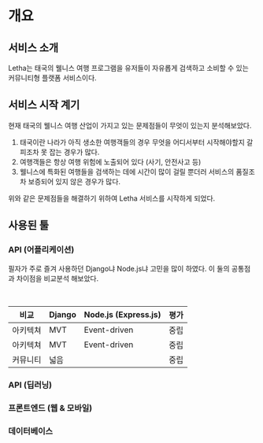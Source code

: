 # 개요

## 서비스 소개

Letha는 태국의 웰니스 여행 프로그램을 유저들이 자유롭게 검색하고 소비할 수 있는 커뮤니티형 플랫폼 서비스이다.

## 서비스 시작 계기

현재 태국의 웰니스 여행 산업이 가지고 있는 문제점들이 무엇이 있는지 분석해보았다.

1. 태국이란 나라가 아직 생소한 여행객들의 경우 무엇을 어디서부터 시작해야할지 갈피조차 못 잡는 경우가 많다.
2. 여행객들은 항상 여행 위험에 노출되어 있다 (사기, 안전사고 등)
3. 웰니스에 특화된 여행들을 검색하는 데에 시간이 많이 걸릴 뿐더러 서비스의 품질조차 보증되어 있지 않은 경우가 많다.

위와 같은 문제점들을 해결하기 위하여 Letha 서비스를 시작하게 되었다.

## 사용된 툴

### API (어플리케이션)

필자가 주로 즐겨 사용하던 Django냐 Node.js냐 고민을 많이 하였다. 이 둘의 공통점과 차이점을 비교분석 해보았다.

<br />

<table
  style={{
    width: "100%",
    textAlign: "center",
    border: "1px solid gray",
  }}
  cellPadding="10"
>
  <thead style={{ backgroundColor: "gray" }}>
    <tr style={{ color: "white" }}>
      <th>비교</th>
      <th>Django</th>
      <th>Node.js (Express.js)</th>
      <th>평가</th>
    </tr>
  </thead>
  <tbody style={{ backgroundColor: "transparent" }}>
    <tr>
      <td>아키텍쳐</td>
      <td>MVT</td>
      <td>Event-driven</td>
      <td>중립</td>
    </tr>
    <tr>
      <td>아키텍쳐</td>
      <td>MVT</td>
      <td>Event-driven</td>
      <td>중립</td>
    </tr>
    <tr>
      <td>커뮤니티</td>
      <td colSpan="2">넓음</td>
      <td>중립</td>
    </tr>
  </tbody>
</table>

### API (딥러닝)

### 프론트엔드 (웹 & 모바일)

### 데이터베이스
